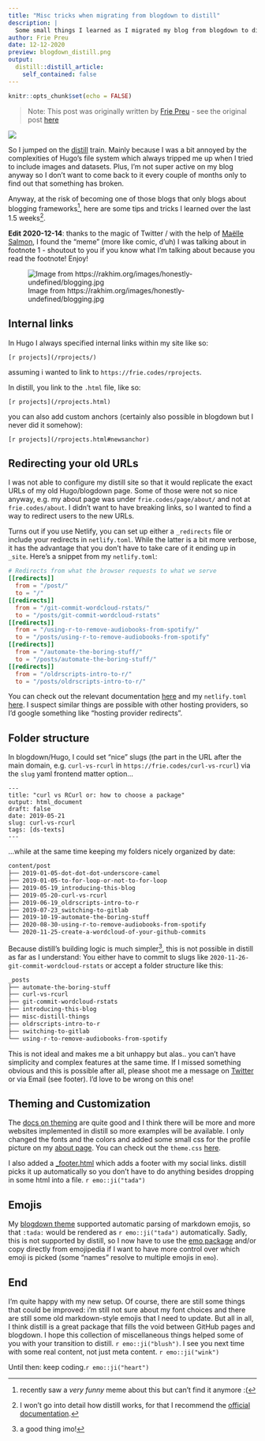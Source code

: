 ```yaml
---
title: "Misc tricks when migrating from blogdown to distill"
description: |
  Some small things I learned as I migrated my blog from blogdown to distill.
author: Frie Preu
date: 12-12-2020
preview: blogdown_distill.png
output:
  distill::distill_article:
    self_contained: false
---
```


```r
knitr::opts_chunk$set(echo = FALSE)
```

> Note: This post was originally written by [Frie Preu](https://frie.codes/) - see the original post [here](https://frie.codes/posts/tricks-blogdown-to-distill/)

![](blogdown_distill.png)

So I jumped on the [distill](https://rstudio.github.io/distill/) train. Mainly because I was a bit annoyed by the complexities of Hugo's file system which always tripped me up when I tried to include images and datasets. Plus, I'm not super active on my blog anyway so I don't want to come back to it every couple of months only to find out that something has broken.

Anyway, at the risk of becoming one of those blogs that only blogs about blogging frameworks^[recently saw a _very funny_ meme about this but can't find it anymore :(], here are some tips and tricks I learned over the last 1.5 weeks^[I won't go into detail how distill works, for that I recommend the [official documentation](https://rstudio.github.io/distill/).].

**Edit 2020-12-14**: thanks to the magic of Twitter / with the help of [Maëlle Salmon](https://twitter.com/ma_salmon/status/1338382964275761154), I found the "meme" (more like comic, d'uh) I was talking about in footnote 1 - shoutout to you if you know what I'm talking about because you read the footnote! Enjoy!

![Image from https://rakhim.org/images/honestly-undefined/blogging.jpg](https://rakhim.org/images/honestly-undefined/blogging.jpg){.external}

## Internal links
In Hugo I always specified internal links within my site like so:

```markup
[r projects](/rprojects/)
```

assuming i wanted to link to `https://frie.codes/rprojects`.

In distill, you link to the `.html` file, like so:
```markup
[r projects](/rprojects.html)
```

you can also add custom anchors (certainly also possible in blogdown but I never did it somehow):

```markup
[r projects](/rprojects.html#newsanchor)
```

## Redirecting your old URLs
I was not able to configure my distill site so that it would replicate the exact URLs of my old Hugo/blogdown page. Some of those were not so nice anyway, e.g. my about page was under `frie.codes/page/about/` and not at `frie.codes/about`. I didn't want to have breaking links, so I wanted to find a way to redirect users to the new URLs.

Turns out if you use Netlify, you can set up either a `_redirects` file or include your redirects in `netlify.toml`. While the latter is a bit more verbose, it has the advantage that you don't have to take care of it ending up in `_site`. Here's a snippet from my `netlify.toml`:

```toml
# Redirects from what the browser requests to what we serve
[[redirects]]
  from = "/post/"
  to = "/"
[[redirects]]
  from = "/git-commit-wordcloud-rstats/"
  to = "/posts/git-commit-wordcloud-rstats"
[[redirects]]
  from = "/using-r-to-remove-audiobooks-from-spotify/"
  to = "/posts/using-r-to-remove-audiobooks-from-spotify"
[[redirects]]
  from = "/automate-the-boring-stuff/"
  to = "/posts/automate-the-boring-stuff/"
[[redirects]]
  from = "/oldrscripts-intro-to-r/"
  to = "/posts/oldrscripts-intro-to-r/"
```

You can check out the relevant documentation [here](https://docs.netlify.com/routing/redirects/) and my `netlify.toml` [here](https://gitlab.com/friep/blog/-/blob/main/netlify.toml). I suspect similar things are possible with other hosting providers, so I'd google something like "hosting provider redirects".

## Folder structure

In blogdown/Hugo, I could set "nice" slugs (the part in the URL after the main domain, e.g. `curl-vs-rcurl` in `https://frie.codes/curl-vs-rcurl`) via the `slug` yaml frontend matter option...

```markup
---
title: "curl vs RCurl or: how to choose a package"
output: html_document
draft: false
date: 2019-05-21
slug: curl-vs-rcurl
tags: [ds-texts]
---
```

...while at the same time keeping my folders nicely organized by date:


```bash
content/post
├── 2019-01-05-dot-dot-dot-underscore-camel
├── 2019-01-05-to-for-loop-or-not-to-for-loop
├── 2019-05-19_introducing-this-blog
├── 2019-05-20-curl-vs-rcurl
├── 2019-06-19_oldrscripts-intro-to-r
├── 2019-07-23_switching-to-gitlab
├── 2019-10-19-automate-the-boring-stuff
├── 2020-08-30-using-r-to-remove-audiobooks-from-spotify
└── 2020-11-25-create-a-wordcloud-of-your-github-commits
```

Because distill's building logic is much simpler^[a good thing imo!], this is not possible in distill as far as I understand: You either have to commit to slugs like `2020-11-26-git-commit-wordcloud-rstats` or accept a folder structure like this:

```bash
_posts
├── automate-the-boring-stuff
├── curl-vs-rcurl
├── git-commit-wordcloud-rstats
├── introducing-this-blog
├── misc-distill-things
├── oldrscripts-intro-to-r
├── switching-to-gitlab
└── using-r-to-remove-audiobooks-from-spotify
```

This is not ideal and makes me a bit unhappy but alas.. you can't have simplicity and complex features at the same time. If I missed something obvious and this is possible after all, please shoot me a message on [Twitter](https://twitter.com/ameisen_strasse) or via Email (see footer). I'd love to be wrong on this one!

## Theming and Customization
The [docs on theming](https://rstudio.github.io/distill/#theming) are quite good and I think there will be more and more websites implemented in distill so more examples will be available. I only changed the fonts and the colors and added some small css for the profile picture on my [about page](/about.html). You can check out the `theme.css` [here](https://gitlab.com/friep/blog/-/blob/main/theme.css).

I also added a [_footer.html](https://gitlab.com/friep/blog/-/blob/main/_footer.html) which adds a footer with my social links. distill picks it up automatically so you don't have to do anything besides dropping in some html into a file. `r emo::ji("tada")`

## Emojis
My [blogdown theme](https://github.com/halogenica/beautifulhugo) supported automatic parsing of markdown emojis, so that `:tada:` would be rendered as `r emo::ji("tada")` automatically. Sadly, this is not supported by distill, so I now have to use the [emo package](https://github.com/hadley/emo) and/or copy directly from emojipedia if I want to have more control over which emoji is picked (some "names" resolve to multiple emojis in `emo`).

## End
I'm quite happy with my new setup. Of course, there are still some things that could be improved: i'm still not sure about my font choices and there are still some old markdown-style emojis that I need to update. But all in all, I think distill is a great package that fills the void between GitHub pages and blogdown.
I hope this collection of miscellaneous things helped some of you with your transition to distill. `r emo::ji("blush")`.
I see you next time with some real content, not just meta content. `r emo::ji("wink")`

Until then: keep coding.`r emo::ji("heart")`

